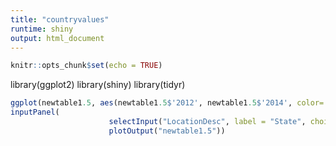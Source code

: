 ```yaml
---
title: "countryvalues"
runtime: shiny
output: html_document
---
```


```r
knitr::opts_chunk$set(echo = TRUE)
```
library(ggplot2)
library(shiny)
library(tidyr)

```r
ggplot(newtable1.5, aes(newtable1.5$'2012', newtable1.5$'2014', color= LocationDesc)) + xlab("2012_values") + ylab("2014_values") + geom_point()
inputPanel(
                      selectInput("LocationDesc", label = "State", choices = unique(newtable1.5$LocationDesc)),
                      plotOutput("newtable1.5"))
```